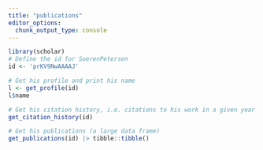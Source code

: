 ```yaml
---
title: "publications"
editor_options: 
  chunk_output_type: console
---
```


```r
library(scholar)
# Define the id for SoerenPetersen
id <- 'prKV9NwAAAAJ' 

# Get his profile and print his name
l <- get_profile(id)
l$name 

# Get his citation history, i.e. citations to his work in a given year 
get_citation_history(id)

# Get his publications (a large data frame)
get_publications(id) |> tibble::tibble()
```

